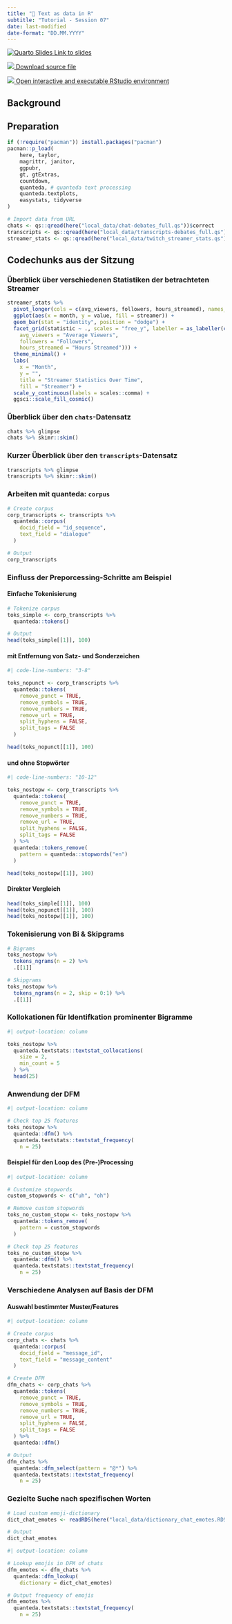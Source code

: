 ```yaml
---
title: "🔨 Text as data in R"
subtitle: "Tutorial - Session 07"
date: last-modified
date-format: "DD.MM.YYYY"
---
```


::: {.callout-tip icon="false"}
[![Quarto Slides](https://raw.githubusercontent.com/faucommsci/teaching_materials/refs/heads/main/images/badges/badge-quarto-slide.svg) Link to slides](../slides/slides-07.html)

[![](https://raw.githubusercontent.com/faucommsci/teaching_materials/refs/heads/main/images/badges/badge-quarto_document.svg) Download source file](https://github.com/chrdrn/dbd_2024/blob/main/tutorials/tutorial-07.qmd)

[![](https://raw.githubusercontent.com/faucommsci/teaching_materials/refs/heads/main/images/badges/badge-binder_rstudio.svg) Open interactive and executable RStudio environment](https://mybinder.org/v2/gh/faucommsci/dbd_binder/HEAD?urlpath=rstudio)
:::

## Background

## Preparation

```r

if (!require("pacman")) install.packages("pacman")
pacman::p_load(
    here, taylor,
    magrittr, janitor,
    ggpubr, 
    gt, gtExtras,
    countdown, 
    quanteda, # quanteda text processing
    quanteda.textplots, 
    easystats, tidyverse
)
```

```r

# Import data from URL
chats <- qs::qread(here("local_data/chat-debates_full.qs"))$correct
transcripts <- qs::qread(here("local_data/transcripts-debates_full.qs"))$correct
streamer_stats <- qs::qread(here("local_data/twitch_streamer_stats.qs"))
```

## Codechunks aus der Sitzung
### Überblick über verschiedenen Statistiken der betrachteten Streamer

```r
streamer_stats %>% 
  pivot_longer(cols = c(avg_viewers, followers, hours_streamed), names_to = "statistic", values_to = "value") %>%
  ggplot(aes(x = month, y = value, fill = streamer)) +
  geom_bar(stat = "identity", position = "dodge") +
  facet_grid(statistic ~ ., scales = "free_y", labeller = as_labeller(c(
    avg_viewers = "Average Viewers",
    followers = "Followers",
    hours_streamed = "Hours Streamed"))) +
  theme_minimal() +
  labs(
    x = "Month",
    y = "",
    title = "Streamer Statistics Over Time", 
    fill = "Streamer") +
  scale_y_continuous(labels = scales::comma) +
  ggsci::scale_fill_cosmic()
```


### Überblick über den `chats`-Datensatz

```r
chats %>% glimpse
chats %>% skimr::skim()
```

### Kurzer Überblick über den `transcripts`-Datensatz

```r
transcripts %>% glimpse 
transcripts %>% skimr::skim()
```

### Arbeiten mit quanteda: `corpus`

```r
# Create corpus
corp_transcripts <- transcripts %>% 
  quanteda::corpus(
    docid_field = "id_sequence", 
    text_field = "dialogue"
  )

# Output
corp_transcripts
```

### Einfluss der Preporcessing-Schritte am Beispiel
#### Einfache Tokenisierung

```r
# Tokenize corpus
toks_simple <- corp_transcripts %>% 
  quanteda::tokens() 

# Output
head(toks_simple[[1]], 100)
```

#### mit Entfernung von Satz- und Sonderzeichen

```r
#| code-line-numbers: "3-8"

toks_nopunct <- corp_transcripts %>% 
  quanteda::tokens(
    remove_punct = TRUE, 
    remove_symbols = TRUE,
    remove_numbers = TRUE,
    remove_url = TRUE, 
    split_hyphens = FALSE,
    split_tags = FALSE
  )

head(toks_nopunct[[1]], 100)
```

#### und ohne Stopwörter

```r
#| code-line-numbers: "10-12"

toks_nostopw <- corp_transcripts %>% 
  quanteda::tokens(
    remove_punct = TRUE, 
    remove_symbols = TRUE,
    remove_numbers = TRUE,
    remove_url = TRUE, 
    split_hyphens = FALSE,
    split_tags = FALSE
  ) %>% 
  quanteda::tokens_remove(
    pattern = quanteda::stopwords("en")
  )

head(toks_nostopw[[1]], 100)
```

#### Direkter Vergleich

```r
head(toks_simple[[1]], 100)
head(toks_nopunct[[1]], 100)
head(toks_nostopw[[1]], 100)
```

### Tokenisierung von Bi & Skipgrams

```r
# Bigrams
toks_nostopw %>% 
  tokens_ngrams(n = 2) %>% 
  .[[1]]
```

```r
# Skipgrams
toks_nostopw %>% 
  tokens_ngrams(n = 2, skip = 0:1) %>% 
  .[[1]]
```

### Kollokationen für Identifkation prominenter Bigramme

```r
#| output-location: column

toks_nostopw %>% 
  quanteda.textstats::textstat_collocations(
    size = 2, 
    min_count = 5
  ) %>% 
  head(25)
```

### Anwendung der DFM

```r
#| output-location: column

# Check top 25 features
toks_nostopw %>%
  quanteda::dfm() %>% 
  quanteda.textstats::textstat_frequency(
    n = 25) 
```

#### Beispiel für den Loop des (Pre-)Processing

```r
#| output-location: column

# Customize stopwords
custom_stopwords <- c("uh", "oh")

# Remove custom stopwords
toks_no_custom_stopw <- toks_nostopw %>% 
  quanteda::tokens_remove(
    pattern = custom_stopwords
  )

# Check top 25 features
toks_no_custom_stopw %>%
  quanteda::dfm() %>% 
  quanteda.textstats::textstat_frequency(
    n = 25) 
```

### Verschiedene Analysen auf Basis der DFM

#### Auswahl bestimmter Muster/Features

```r
#| output-location: column

# Create corpus
corp_chats <- chats %>% 
  quanteda::corpus(
    docid_field = "message_id", 
    text_field = "message_content"
  )

# Create DFM
dfm_chats <- corp_chats %>% 
  quanteda::tokens(
    remove_punct = TRUE, 
    remove_symbols = TRUE,
    remove_numbers = TRUE,
    remove_url = TRUE, 
    split_hyphens = FALSE,
    split_tags = FALSE
  ) %>% 
  quanteda::dfm() 

# Output
dfm_chats %>% 
  quanteda::dfm_select(pattern = "@*") %>% 
  quanteda.textstats::textstat_frequency(
    n = 25) 
```

### Gezielte Suche nach spezifischen Worten

```r
# Load custom emoji-dictionary
dict_chat_emotes <- readRDS(here("local_data/dictionary_chat_emotes.RDS"))

# Output
dict_chat_emotes
```

```r
#| output-location: column

# Lookup emojis in DFM of chats
dfm_emotes <- dfm_chats %>% 
  quanteda::dfm_lookup(
    dictionary = dict_chat_emotes)

# Output frequency of emojis
dfm_emotes %>% 
  quanteda.textstats::textstat_frequency(
    n = 25) 
```
